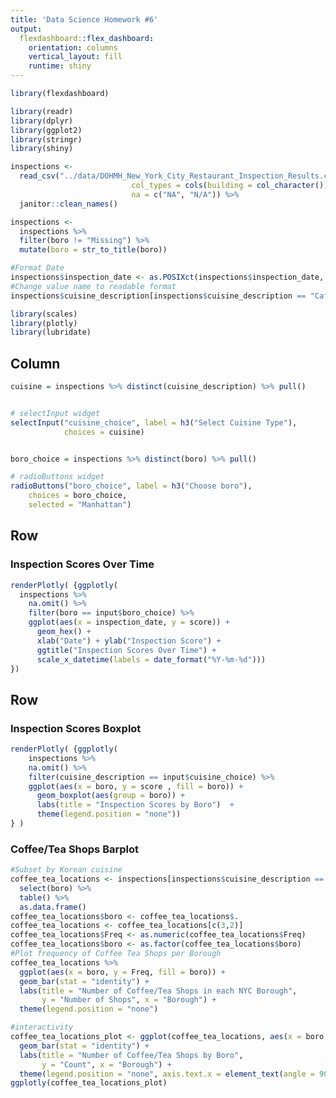 ```yaml
---
title: 'Data Science Homework #6'
output: 
  flexdashboard::flex_dashboard:
    orientation: columns
    vertical_layout: fill
    runtime: shiny
---
```


```r
library(flexdashboard)
```


```r
library(readr)
library(dplyr)
library(ggplot2)
library(stringr)
library(shiny)

inspections <- 
  read_csv("../data/DOHMH_New_York_City_Restaurant_Inspection_Results.csv", 
                           col_types = cols(building = col_character()),
                           na = c("NA", "N/A")) %>%
  janitor::clean_names()

inspections <-
  inspections %>%
  filter(boro != "Missing") %>% 
  mutate(boro = str_to_title(boro))

#Format Date
inspections$inspection_date <- as.POSIXct(inspections$inspection_date, format = "%Y-%m-%d")
#Change value name to readable format
inspections$cuisine_description[inspections$cuisine_description == "CafÃ©/Coffee/Tea"] <- "Coffee/Tea"

library(scales)
library(plotly)
library(lubridate)
```

Column {.sidebar}
-----------------------------------------------------------------------
```r
cuisine = inspections %>% distinct(cuisine_description) %>% pull()


# selectInput widget
selectInput("cuisine_choice", label = h3("Select Cuisine Type"),
            choices = cuisine)


boro_choice = inspections %>% distinct(boro) %>% pull()

# radioButtons widget
radioButtons("boro_choice", label = h3("Choose boro"),
    choices = boro_choice, 
    selected = "Manhattan")

```

Row
-----------------------------------------------------------------------
### Inspection Scores Over Time

```r

renderPlotly( {ggplotly(
  inspections %>%
    na.omit() %>%
    filter(boro == input$boro_choice) %>%
    ggplot(aes(x = inspection_date, y = score)) +
      geom_hex() +
      xlab("Date") + ylab("Inspection Score") +
      ggtitle("Inspection Scores Over Time") +
      scale_x_datetime(labels = date_format("%Y-%m-%d")))
})
```

Row {.tabset .tabset-fade}
-----------------------------------------------------------------------

### Inspection Scores Boxplot

```r
renderPlotly( {ggplotly(
    inspections %>% 
    na.omit() %>%
    filter(cuisine_description == input$cuisine_choice) %>%
    ggplot(aes(x = boro, y = score , fill = boro)) + 
      geom_boxplot(aes(group = boro)) +
      labs(title = "Inspection Scores by Boro")  + 
      theme(legend.position = "none"))
} )
```


### Coffee/Tea Shops Barplot

```r

#Subset by Korean cuisine
coffee_tea_locations <- inspections[inspections$cuisine_description == "Coffee/Tea",] %>%
  select(boro) %>%
  table() %>%
  as.data.frame()
coffee_tea_locations$boro <- coffee_tea_locations$.
coffee_tea_locations <- coffee_tea_locations[c(3,2)]
coffee_tea_locations$Freq <- as.numeric(coffee_tea_locations$Freq)
coffee_tea_locations$boro <- as.factor(coffee_tea_locations$boro)
#Plot frequency of Coffee Tea Shops per Borough
coffee_tea_locations %>%
  ggplot(aes(x = boro, y = Freq, fill = boro)) + 
  geom_bar(stat = "identity") + 
  labs(title = "Number of Coffee/Tea Shops in each NYC Borough", 
       y = "Number of Shops", x = "Borough") + 
  theme(legend.position = "none")

#interactivity
coffee_tea_locations_plot <- ggplot(coffee_tea_locations, aes(x = boro, y = Freq, fill = boro)) +
  geom_bar(stat = "identity") + 
  labs(title = "Number of Coffee/Tea Shops by Boro", 
       y = "Count", x = "Borough") + 
  theme(legend.position = "none", axis.text.x = element_text(angle = 90, hjust = 1)) 
ggplotly(coffee_tea_locations_plot)
```